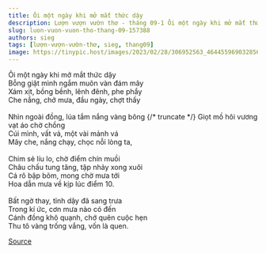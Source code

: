```yaml
---
title: Ôi một ngày khi mở mắt thức dậy
description: Lượn vượn vườn thơ - tháng 09-1 Ôi một ngày khi mở mắt thức dậy Bỗng giật mình ngắm muôn vàn đám mây
slug: luon-vuon-vuon-tho-thang-09-157388
authors: sieg
tags: [lượn-vượn-vườn-thơ, sieg, thang09]
image: https://tinypic.host/images/2023/02/28/306952563_464455969032856_7941184425853741631_n.th.jpg
---
```


Ôi một ngày khi mở mắt thức dậy\
Bỗng giật mình ngắm muôn vàn đám mây\
Xám xịt, bồng bềnh, lênh đênh, phe phẩy\
Che nắng, chở mưa, đầu ngày, chợt thấy\
\
Nhìn ngoài đồng, lúa tắm nắng vàng bông
{/* truncate */}
Giọt mồ hôi vương vạt áo chờ chồng\
Cúi mình, vất vả, một vài mảnh vá\
Mây che, nắng chạy,  chọc nỗi lòng ta,\
\
Chim sẻ líu lo, chờ điểm chín muồi\
Châu chấu tung tăng, tập nhảy xong xuôi\
Cá rô bập bõm, mong chờ mưa tới\
Hoa dẫn mưa về kịp lúc điểm 10.\
\
Bất ngờ thay, tỉnh dậy đã sang trưa\
Trong kí ức, cơn mưa nào có đến\
Cánh đồng khô quạnh, chớ quên cuộc hẹn\
Thu tô vàng trống vắng, vốn là quen.

[Source](https://www.facebook.com/ape.poem/posts/pfbid02hGn2ovbHkfNYy9wLEUhHUu56qeMR1utH264Q6rdaK7pwk3R8z9nXE1DSc6vYQHW2l)
